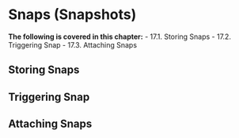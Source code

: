 # Snaps (Snapshots)


**The following is covered in this chapter:**
- 17.1. Storing Snaps
- 17.2. Triggering Snap
- 17.3. Attaching Snaps


## Storing Snaps
## Triggering Snap
## Attaching Snaps